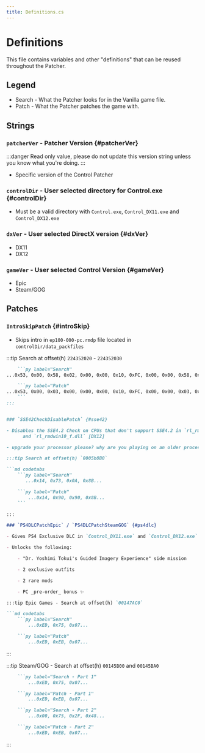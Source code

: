 ```yaml
---
title: Definitions.cs
---
```


# Definitions
This file contains variables and other "definitions" that can be reused throughout the Patcher.

## Legend
- Search - What the Patcher looks for in the Vanilla game file.
- Patch - What the Patcher patches the game with.

## Strings

### `patcherVer` - Patcher Version {#patcherVer}

:::danger
Read only value, please do not update this version string unless you know what you're doing.
:::

- Specific version of the Control Patcher

### `controlDir` - User selected directory for Control.exe {#controlDir}

- Must be a valid directory with `Control.exe`, `Control_DX11.exe` and `Control_DX12.exe`

### `dxVer` - User selected DirectX version {#dxVer}

- DX11
- DX12

### `gameVer` - User selected Control Version {#gameVer}

- Epic
- Steam/GOG

## Patches

### `IntroSkipPatch` {#introSkip}

- Skips intro in `ep100-000-pc.rmdp` file located in `controlDir/data_packfiles`

:::tip Search at offset(h) `224352020` - `224352030`
```md codetabs
    ```py label="Search"
...0x53, 0x00, 0x58, 0x02, 0x00, 0x00, 0x10, 0xFC, 0x00, 0x00, 0x58, 0x02, 0x00...

    ```py label="Patch"
...0x53, 0x00, 0x03, 0x00, 0x00, 0x00, 0x10, 0xFC, 0x00, 0x00, 0x03, 0x00, 0x00...
    ```
:::


### `SSE42CheckDisablePatch` {#sse42}

- Disables the SSE4.2 Check on CPUs that don't support SSE4.2 in `rl_rmdwin7_f.dll` [DX11]
      and `rl_rmdwin10_f.dll` [DX12]

- upgrade your processor please? why are you playing on an older processor that's not supported by Control?

:::tip Search at offset(h) `0005b8B0`

```md codetabs
    ```py label="Search"
       ...0x14, 0x73, 0x0A, 0x8B...

    ```py label="Patch"
        ...0x14, 0x90, 0x90, 0x8B...
    ```

:::

### `PS4DLCPatchEpic` / `PS4DLCPatchSteamGOG` {#ps4dlc}

- Gives PS4 Exclusive DLC in `Control_DX11.exe` and `Control_DX12.exe`

- Unlocks the following:

    - "Dr. Yoshimi Tokui's Guided Imagery Experience" side mission

    - 2 exclusive outfits

    - 2 rare mods

    - PC _pre-order_ bonus ✨

:::tip Epic Games - Search at offset(h) `00147AC0`

```md codetabs
    ```py label="Search"
        ...0xED, 0x75, 0x07...

    ```py label="Patch"
        ...0xED, 0xEB, 0x07...
```

:::

:::tip Steam/GOG - Search at offset(h) `00145B00` and `00145BA0`

```md codetabs
    ```py label="Search - Part 1"
        ...0xED, 0x75, 0x07...

    ```py label="Patch - Part 1"
        ...0xED, 0xEB, 0x07...
```

```md codetabs
    ```py label="Search - Part 2"
        ...0x00, 0x75, 0x2F, 0x48...

    ```py label="Patch - Part 2"
        ...0xED, 0xEB, 0x07...
```

:::
